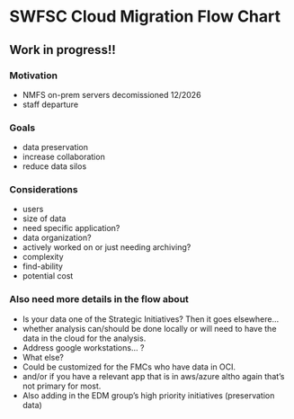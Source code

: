 # SWFSC Cloud Migration Flow Chart {.unnumbered}
## Work in progress!!

### Motivation
  * NMFS on-prem servers decomissioned 12/2026
  * staff departure

### Goals
  * data preservation
  * increase collaboration
  * reduce data silos

### Considerations
  * users
  * size of data
  * need specific application?
  * data organization?
  * actively worked on or just needing archiving?
  * complexity
  * find-ability
  * potential cost
  
  
### Also need more details in the flow about
  * Is your data one of the Strategic Initiatives? Then it goes elsewhere… 
  * whether analysis can/should be done locally or will need to have the data in the cloud for the analysis.
  * Address google workstations… ? 
  * What else? 
  * Could be customized for the FMCs who have data in OCI. 
  * and/or if you have a relevant app that is in aws/azure altho again that’s not primary for most. 
  * Also adding in the EDM group’s high priority initiatives (preservation data)


